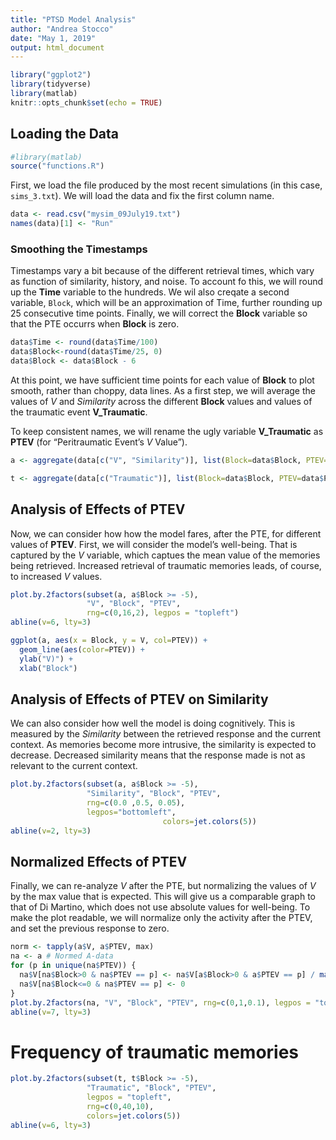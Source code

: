 ```yaml
---
title: "PTSD Model Analysis"
author: "Andrea Stocco"
date: "May 1, 2019"
output: html_document
---
```


```r
library("ggplot2")
library(tidyverse)
library(matlab)
knitr::opts_chunk$set(echo = TRUE)
```

## Loading the Data


```r
#library(matlab)
source("functions.R")
```

First, we load the file produced by the most recent simulations (in this case, `sims_3.txt`).
We will load the data and fix the first column name.

```r
data <- read.csv("mysim_09July19.txt")
names(data)[1] <- "Run"
```

### Smoothing the Timestamps

Timestamps vary a bit because of the different retrieval times, which vary as function of similarity, history, and noise. To account fo this, we will round up the __Time__ variable to the hundreds. We wil also creqate a second variable, `Block`, which will be an approximation of Time, further rounding up 25 consecutive time points.  Finally, we will correct the __Block__ variable so that the PTE occurrs when __Block__ is zero.

```r
data$Time <- round(data$Time/100)
data$Block<-round(data$Time/25, 0)
data$Block <- data$Block - 6
```

At this point, we have sufficient time points for each value of __Block__ to plot smooth, rather than choppy, data lines. As a first step, we will average the values of _V_ and _Similarity_ across the different __Block__ values and values of the traumatic event __V_Traumatic__. 

To keep consistent names, we will rename the ugly variable __V_Traumatic__ as __PTEV__ (for "Peritraumatic Event's _V_ Value").

```r
a <- aggregate(data[c("V", "Similarity")], list(Block=data$Block, PTEV=data$PTEV), mean)

t <- aggregate(data[c("Traumatic")], list(Block=data$Block, PTEV=data$PTEV), sum)
```

## Analysis of Effects of PTEV

Now, we can consider how how the model fares, after the PTE, for different values of __PTEV__. First, we will consider the model's well-being. That is captured by the _V_ variable, which captues the mean value of the memories being retrieved. Increased retrieval of traumatic memories leads, of course, to increased _V_ values.

```r
plot.by.2factors(subset(a, a$Block >= -5), 
                 "V", "Block", "PTEV", 
                 rng=c(0,16,2), legpos = "topleft")
abline(v=6, lty=3)

ggplot(a, aes(x = Block, y = V, col=PTEV)) +
  geom_line(aes(color=PTEV)) +
  ylab("V)") +
  xlab("Block") 

```

## Analysis of Effects of PTEV on Similarity

We can also consider how well the model is doing cognitively. This is measured by the _Similarity_ between the retrieved response and the current context. As memories become more intrusive, the similarity is expected to decrease. Decreased similarity means that the response made is not as relevant to the current context.

```r

plot.by.2factors(subset(a, a$Block >= -5), 
                 "Similarity", "Block", "PTEV", 
                 rng=c(0.0 ,0.5, 0.05),
                 legpos="bottomleft",
                                  colors=jet.colors(5))
abline(v=2, lty=3)


```

## Normalized Effects of PTEV

Finally, we can re-analyze _V_ after the PTE, but normalizing the values of _V_ by the max value that is expected. This will give us a comparable graph to that of Di Martino, which does not use absolute values for well-being. To make the plot readable, we will normalize only the activity after the PTEV, and set the previous response to zero.

```r
norm <- tapply(a$V, a$PTEV, max)
na <- a # Normed A-data
for (p in unique(na$PTEV)) {
  na$V[na$Block>0 & na$PTEV == p] <- na$V[a$Block>0 & a$PTEV == p] / max(a$V[na$Block>6 & a$PTEV == p])
  na$V[na$Block<=0 & na$PTEV == p] <- 0
}
plot.by.2factors(na, "V", "Block", "PTEV", rng=c(0,1,0.1), legpos = "topleft")
abline(v=7, lty=3)
```


# Frequency of traumatic memories

```r
plot.by.2factors(subset(t, t$Block >= -5), 
                 "Traumatic", "Block", "PTEV",
                 legpos = "topleft",
                 rng=c(0,40,10),
                 colors=jet.colors(5))
abline(v=6, lty=3)
```